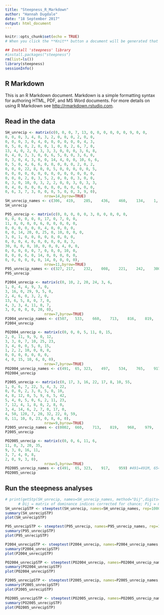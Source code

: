 ```yaml
---
title: "Steepness_R_Markdown"
author: "Hannah Dugdale"
date: "18 September 2017"
output: html_document
---
```


```r
knitr::opts_chunk$set(echo = TRUE)
# When you click the **Knit** button a document will be generated that includes both content as well as the output of any embedded R code chunks within the document.
```

```r
## Install 'steepness' library 
#install.packages("steepness")
rm(list=ls())
library(steepness)
sessionInfo() 
```

## R Markdown
This is an R Markdown document. Markdown is a simple formatting syntax for authoring HTML, PDF, and MS Word documents. For more details on using R Markdown see <http://rmarkdown.rstudio.com>.

## Read in the data
```r
SH_unrecip <- matrix(c(0, 0, 0, 7, 13, 0, 0, 0, 0, 0, 0, 9, 0, 0, 
0, 0, 0, 3, 4, 0, 3, 2, 0, 0, 0, 2, 0, 0, 
0, 0, 0, 3, 0, 4, 0, 0, 0, 0, 0, 0, 4, 3, 
0, 5, 0, 0, 2, 0, 0, 1, 0, 0, 2, 6, 7, 0, 
13, 4, 0, 2, 0, 3, 3, 3, 0, 0, 0, 3, 6, 8, 
0, 4, 0, 3, 3, 0, 0, 6, 5, 0, 0, 3, 6, 0, 
0, 3, 0, 4, 3, 0, 0, 14, 4, 0, 0, 10, 6, 6, 
0, 5, 0, 4, 6, 6, 0, 0, 0, 0, 0, 2, 0, 2, 
0, 0, 0, 22, 8, 0, 0, 5, 0, 0, 0, 0, 0, 5, 
0, 0, 0, 0, 0, 0, 0, 0, 0, 0, 0, 0, 0, 0,
0, 0, 0, 2, 0, 3, 5, 2, 0, 0, 0, 3, 0, 0, 
0, 3, 0, 10, 0, 3, 2, 2, 0, 0, 3, 0, 3, 3, 
0, 4, 0, 0, 0, 0, 0, 0, 0, 0, 0, 6, 0, 0, 
0, 6, 3, 7, 3, 0, 0, 0, 5, 0, 0, 3, 9, 0),
                  nrow=14,byrow=TRUE)
SH_unrecip_names <- c(306,	419,	285,	436,	460,	134,	1,	340,	343,	286,	277,	437,	435,	429)
SH_unrecip

P95_unrecip <- matrix(c(0, 0, 0, 0, 0, 3, 0, 0, 0, 0, 0,
0, 0, 0, 0, 0, 0, 17, 0, 7, 0, 0,
11, 0, 0, 0, 0, 6, 0, 0, 0, 0, 0,
0, 0, 0, 0, 0, 0, 4, 0, 0, 0, 0,
0, 0, 14, 20, 0, 25, 0, 10, 0, 0, 0,
3, 0, 1, 0, 0, 0, 0, 0, 0, 0, 0,
0, 0, 0, 4, 0, 0, 0, 0, 0, 8, 3,
30, 0, 0, 0, 10, 0, 0, 0, 4, 0, 0,
0, 0, 0, 0, 0, 7, 0, 0, 0, 10, 0,
8, 0, 0, 6, 0, 14, 0, 0, 0, 0, 0,
0, 0, 0, 0, 0, 0, 14, 0, 0, 0, 0),
                  nrow=11,byrow=TRUE)
P95_unrecip_names <- c(327,	217,	232,	008,	221,	242,	300,	301,	380,	287,	367) #008=H
P95_unrecip

P2004_unrecip <- matrix(c(0, 10, 2, 20, 24, 3, 6,
1, 0, 4, 4, 9, 3, 0,
3, 16, 0, 29, 9, 5, 0,
2, 4, 6, 0, 3, 2, 0,
13, 6, 5, 8, 0, 7, 0,
4, 3, 3, 4, 11, 0, 7,
3, 0, 0, 0, 0, 20, 0),
                  nrow=7,byrow=TRUE)
P2004_unrecip_names <- c(507,	533,	660,	713,	816,	819,	863) #507=507F
P2004_unrecip

PO2004_unrecip <- matrix(c(0, 0, 0, 5, 11, 0, 15,
2, 0, 11, 9, 9, 0, 12,
3, 3, 0, 7, 10, 25, 23,
3, 4, 0, 0, 5, 0, 15,
1, 2, 2, 10, 0, 0, 8,
0, 0, 0, 0, 0, 0, 0,
4, 0, 15, 10, 6, 0, 0),
                  nrow=7,byrow=TRUE)
PO2004_unrecip_names <- c(491,	65,	323,	497,	534,	765,	917) #491=491M, 65=65W
PO2004_unrecip

P2005_unrecip <- matrix(c(0, 17, 3, 16, 22, 17, 8, 10, 55,
1, 0, 6, 7, 22, 5, 4, 3, 22,
0, 0, 0, 2, 3, 0, 5, 0, 10,
4, 8, 12, 0, 5, 9, 6, 5, 42,
5, 4, 0, 5, 0, 6, 2, 11, 23,
7, 12, 4, 1, 8, 0, 2, 8, 0,
3, 4, 14, 6, 2, 7, 0, 17, 0,
4, 50, 120, 7, 20, 32, 22, 0, 59,
0, 11, 10, 0, 23, 0, 8, 6, 0),
                  nrow=9,byrow=TRUE)
P2005_unrecip_names <- c(0002,	660,	713,	819,	968,	979,	972,	507,	816) #0002=B, 507=507F
P2005_unrecip

PO2005_unrecip <- matrix(c(0, 0, 6, 11, 6,
11, 0, 3, 20, 35,
9, 3, 0, 16, 11,
3, 7, 4, 0, 8,
2, 0, 9, 3, 0),
                  nrow=5,byrow=TRUE)
PO2005_unrecip_names <- c(491,	65,	323,	917,	959) #491=491M, 65=65W
PO2005_unrecip
```

## Run the steepness analyses
```r
# print(getStp(SH_unrecip, names=SH_unrecip_names, method="Dij",digits=3) # Gives the slope of the steepness test
      # Dij = matrix of dominance indices corrected for chance; Pij = matrix of proportion of wins
SH_unrecipSTP <- steeptest(SH_unrecip, names=SH_unrecip_names, rep=10000, method="Dij", order=TRUE)
summary(SH_unrecipSTP)
plot(SH_unrecipSTP)

P95_unrecipSTP <- steeptest(P95_unrecip, names=P95_unrecip_names, rep=10000, method="Dij", order=TRUE)
summary(P95_unrecipSTP)
plot(P95_unrecipSTP)

P2004_unrecipSTP <- steeptest(P2004_unrecip, names=P2004_unrecip_names, rep=10000, method="Dij", order=TRUE)
summary(P2004_unrecipSTP)
plot(P2004_unrecipSTP)

PO2004_unrecipSTP <- steeptest(PO2004_unrecip, names=PO2004_unrecip_names, rep=10000, method="Dij", order=TRUE)
summary(PO2004_unrecipSTP)
plot(PO2004_unrecipSTP)

P2005_unrecipSTP <- steeptest(P2005_unrecip, names=P2005_unrecip_names, rep=10000, method="Dij", order=TRUE)
summary(P2005_unrecipSTP)
plot(P2005_unrecipSTP)

PO2005_unrecipSTP <- steeptest(PO2005_unrecip, names=PO2005_unrecip_names, rep=10000, method="Dij", order=TRUE)
summary(PO2005_unrecipSTP)
plot(PO2005_unrecipSTP)
```

